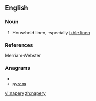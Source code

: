 ==English==

===Noun===
{{en-noun|-}}

# Household linen, especially [[table linen]].

===References===
Merriam-Webster

===Anagrams===
* {{alphagram|aenpry}}
* [[pyrena#English|pyrena]]

[[vi:napery]]
[[zh:napery]]